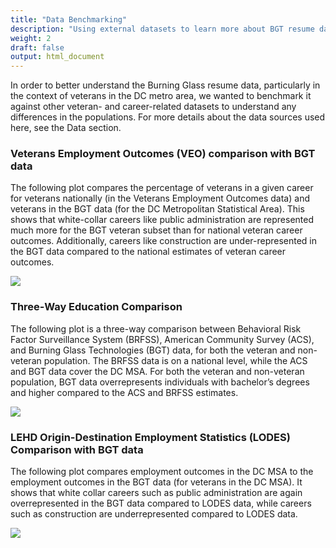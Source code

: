 ```yaml
---
title: "Data Benchmarking"
description: "Using external datasets to learn more about BGT resume data"
weight: 2
draft: false
output: html_document
---
```

In order to better understand the Burning Glass resume data, particularly in the context of veterans in the DC metro area, we wanted to benchmark it against other veteran- and career-related datasets to understand any differences in the populations. For more details about the data sources used here, see the Data section.



### Veterans Employment Outcomes (VEO) comparison with BGT data

The following plot compares the percentage of veterans in a given career for veterans nationally (in the Veterans Employment Outcomes data) and veterans in the BGT data (for the DC Metropolitan Statistical Area). This shows that white-collar careers like public administration are represented much more for the BGT veteran subset than for national veteran career outcomes. Additionally, careers like construction are under-represented in the BGT data compared to the national estimates of veteran career outcomes.

![](/dspg20career/findings/results-section-one_files/veo-bgt.png){style="display: block; margin-left: auto; margin-right: auto;"}

### Three-Way Education Comparison

The following plot is a three-way comparison between Behavioral Risk Factor Surveillance System (BRFSS), American Community Survey (ACS), and Burning Glass Technologies (BGT) data, for both the veteran and non-veteran population. The BRFSS data is on a national level, while the ACS and BGT data cover the DC MSA. For both the veteran and non-veteran population, BGT data overrepresents individuals with bachelor's degrees and higher compared to the ACS and BRFSS estimates.


![](/dspg20career/findings/results-section-one_files/brfss-acs-bgt.png){style="display: block; margin-left: auto; margin-right: auto;"}


### LEHD Origin-Destination Employment Statistics (LODES) Comparison with BGT data

The following plot compares employment outcomes in the DC MSA to the employment outcomes in the BGT data (for veterans in the DC MSA). It shows that white collar careers such as public administration are again overrepresented in the BGT data compared to LODES data, while careers such as construction are underrepresented compared to LODES data.

![](/dspg20career/findings/results-section-one_files/lodes-bgt.png){style="display: block; margin-left: auto; margin-right: auto;"}
